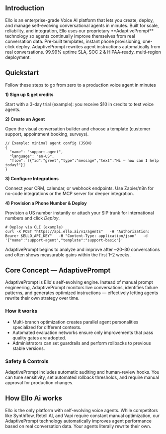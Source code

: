## Introduction

<Card icon="sparkles">
  Ello is an enterprise-grade Voice AI platform that lets you create, deploy, and manage self-evolving conversational agents in minutes. Built for scale, reliability, and integration, Ello uses our proprietary **AdaptivePrompt** technology so agents continually improve themselves from real conversation data.

  <Card title="Deploy in minutes">
    Pre-built templates, instant phone provisioning, one-click deploy.
  </Card>
  <Card title="Self-Evolving Agents" horizontal>
    AdaptivePrompt rewrites agent instructions automatically from real conversations.
  </Card>
  <Card title="Enterprise Ready" horizontal>
    99.99% uptime SLA, SOC 2 & HIPAA-ready, multi-region deployment.
  </Card>
</Card>

## Quickstart

<Card>
  Follow these steps to go from zero to a production voice agent in minutes

  **1) Sign up & get credits**

  Start with a 3-day trial (example): you receive \$10 in credits to test voice agents.

  **2) Create an Agent**

  Open the visual conversation builder and choose a template (customer support, appointment booking, surveys).

  ```
  // Example: minimal agent config (JSON)
  {
    "name": "support-agent",
    "language": "en-US",
    "flow": [{"id":"greet","type":"message","text":"Hi — how can I help today?"}]
  }
  ```

  **3) Configure Integrations**

  Connect your CRM, calendar, or webhook endpoints. Use Zapier/n8n for no-code integrations or the MCP server for deeper integration.

  **4) Provision a Phone Number & Deploy**

  Provision a US number instantly or attach your SIP trunk for international numbers and click _Deploy_.

  ```
  # Deploy via CLI (example)
  curl -X POST "https://api.ello.ai/v1/agents"   -H "Authorization: Bearer $ELLO_API_KEY"   -H "Content-Type: application/json"   -d '{"name":"support-agent","template":"support-basic"}'
  ```

  <Tip>
    AdaptivePrompt begins to analyze and improve after ~20–30 conversations and often shows measurable gains within the first 1–2 weeks.
  </Tip>
</Card>

## Core Concept — AdaptivePrompt

<Card>
  AdaptivePrompt is Ello's self-evolving engine. Instead of manual prompt engineering, AdaptivePrompt monitors live conversations, identifies failure patterns, and generates optimized instructions — effectively letting agents rewrite their own strategy over time.

  ### **How it works**

  - Multi-branch optimization creates parallel agent personalities specialized for different contexts.
  - Automated evaluation networks ensure only improvements that pass quality gates are adopted.
  - Administrators can set guardrails and perform rollbacks to previous stable versions.

  ### **Safety & Controls**

  AdaptivePrompt includes automatic auditing and human-review hooks. You can tune sensitivity, set automated rollback thresholds, and require manual approval for production changes.
</Card>

## How Ello Ai works

Ello is the only platform with self-evolving voice agents. While competitors like Synthflow, Retell AI, and Vapi require constant manual optimization, our AdaptivePrompt technology automatically improves agent performance based on real conversation data. Your agents literally rewrite their own.

## 